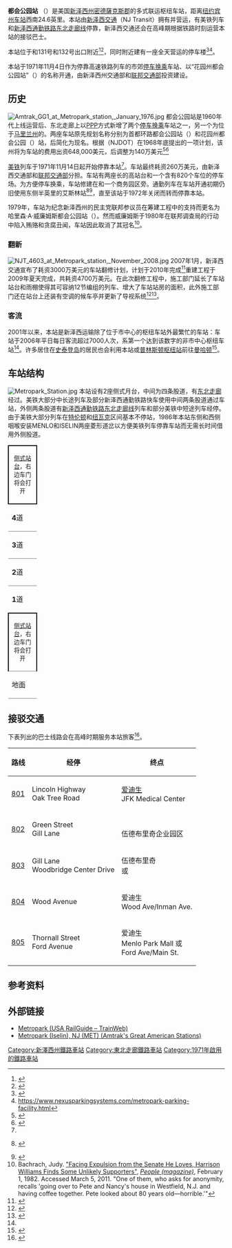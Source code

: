 {{otheruse|都会公园站}}
{{Infobox station
| name= 都会公园站
| eng_name = Metropark Station
| style = NJ Transit
| linecolour= #{{Amtrak color}}
| linecolour2= #EF3E42
| image = Metropark Station - April 2015.jpg
| image_caption = 从停车楼眺望车站
| country = {{USA}}
| borough = [[新泽西州|新泽西州]]{{link-en|艾斯林 (新泽西州)|Iselin, New Jersey|艾斯林}}
| address = 米德尔塞克斯收费公路100号
| coordinates = {{coord|40.5681|-74.3298|type:railwaystation_region:US-NJ|display=inline,title}}
| owned = [[新泽西交通|新泽西交通]]
| line = [[东北走廊|东北走廊]] <!-- the "line" is not the same as "services" which are detailed below -->
| other = {{bus icon}} [[新泽西交通|新泽西交通]]：48、801、802、803、804、805
| platform = 2座侧式站台
| tracks = 4
| parking = 3,615个车位
| bicycle = 有
| ADA = 是
| code = MET（美铁）
| zone = 10 (NJT)
| opened = 1971年11月14日<ref name="metroparkopens">{{cite news|title=Train Service Starts Today at Metropark|url=https://www.newspapers.com/clip/14224703/metropark_november_14_1971/|accessdate=October 6, 2017|work=The Asbury Park Press|date=November 14, 1971|page=4|via=Newspapers.com}} {{open access}}</ref>
| rebuilt = 2007–2010（翻新）
| mpassengers = 
{{Rail pass box|passengers=369,088<ref>{{cite web |title= Amtrak Fact Sheet, FY2017, State of New Jersey |publisher= [[Amtrak|Amtrak]] |date= November 2017 |url= https://www.amtrak.com/content/dam/projects/dotcom/english/public/documents/corporate/statefactsheets/NEWJERSEY17.pdf |format= PDF |accessdate= January 12, 2018}}</ref> 
|pass_percent=0.57|pass_year=2017|system=Amtrak}}
| services = {{Adjacent stations|system1=Amtrak
  |line1=Acela Express|left1=Trenton|right1=Newark, New Jersey
  |line2=Vermonter|left2=Trenton|right2=Newark, New Jersey|note-mid2=周末
  |line3=Keystone Service|left3=New Brunswick|right3=Newark Airport<!--|note-mid3=limited service-->
  |line4=Northeast Regional|left4=New Brunswick|right4=Newark Airport
  |line5=Palmetto|left5=New Brunswick|right5=Newark, New Jersey
  |system6=NJ Transit
  |line6=Northeast Corridor|left6=Metuchen|right6=Rahway
  }}
}}

'''都会公园站''' （{{lang-en|Metropark Station}}）是美国[[新泽西州|新泽西州]][[密德薩克斯郡_(紐澤西州)|密德薩克斯郡]]{{link-en|艾斯林 (新泽西州)|Iselin, New Jersey|艾斯林}}的多式联运枢纽车站，距离[[纽约宾州车站|纽约宾州车站]]西南24.6英里。本站由[[新泽西交通|新泽西交通]]（NJ Transit）拥有并营运，有美铁列车和[[新泽西通勤铁路|新泽西通勤铁路]][[东北走廊线|东北走廊线]]停靠，新泽西交通还会在高峰期根据铁路时刻运营本站的接驳巴士。

本站位于{{link-en|新泽西州27号公路|New Jersey Route 27}}和{{link-en|花园州收费高速公路|Garden State Parkway}}131号和132号出口附近<ref name="NJDOTMidsex">{{cite web  |title = NJDOT Graphic Information System Maps Middlesex |publisher = New Jersey Department of Transportation|url = https://www.state.nj.us/transportation/gis/maps/middlesex.pdf |accessdate = March 2, 2020}}</ref><ref name=exit_opens>{{cite web |url=http://www.nj.com/traffic/index.ssf/2015/03/what_exit_parkway_exit_numbers_officially_change_today_as_new_exit_opens.html |title=What exit? New Parkway exit opens today as numbers change on others next week |author=Larry Higgs |date=March 13, 2015 |work= |publisher=NJ Advance Media for NJ.com |accessdate=December 11, 2015}}</ref>，同时附近建有一座全天营运的停车楼<ref>{{cite web|url=http://www.metroparkparking.com/ |title=Metropark Parking |work=Metropark Parking |accessdate=June 28, 2008 |url-status=dead |archiveurl=https://web.archive.org/web/20080621015058/http://metroparkparking.com/ |archivedate=June 21, 2008 }}</ref><ref>https://www.nexusparkingsystems.com/metropark-parking-facility.html</ref>。

本站于1971年11月4日作为停靠高速铁路列车{{link-en|Metroliner (列车)|Metroliner (train)|Metroliner}}的市郊[[停车换乘|停车换乘]]车站、以“花园州都会公园站”（{{lang-en|Garden State Metropark}}）的名称开通，由新泽西州交通部和[[美国交通部|联邦交通部]]投资建设。

==历史==
[[File:Amtrak_GG1_at_Metropark_station,_January_1976.jpg|thumb]]
都会公园站是1960年代{{link-en|Metroliner (列车)|Metroliner (train)|Metroliner}}上线运营后、东北走廊上以[[政府和社会资本合作|PPP]]方式新增了两个[[停车换乘|停车换乘]]车站之一，另一个为位于[[马里兰州|马里兰州]]的{{link-en|首都环路站|Capital Beltway (Amtrak station)}}。两座车站原先规划名称分别为首都环路都会公园站（{{lang-en|Capital Beltway Metropark}}）和花园州都会公园（{{lang-en|Garden State Metropark}}）站，后简化为现名。根据{{link-en|新泽西州交通部|New Jersey Department of Transportation}}（NJDOT）在1968年底提出的一项计划，该州将为车站的费用出资648,000美元，后调整为140万美元<ref name="pcp021969">{{cite journal | url=http://www.unlikelypcrr.com/page3/Welcome_files/PC_POST_1969-02.pdf | title=Open Line | journal=Penn Central Post | date=February 1969 | url-status=dead | archiveurl=https://web.archive.org/web/20141006082310/http://www.unlikelypcrr.com/page3/Welcome_files/PC_POST_1969-02.pdf | archivedate=October 6, 2014 }}</ref><ref>{{cite news |title=Commuter Rail Station in Jersey to Have Parking for 776 Cars |url=https://www.nytimes.com/1968/12/29/archives/commuter-rail-station-in-jersey-to-have-parking-for-776-cars.html |newspaper=The New York Times |date=December 29, 1968 |page=54 |accessdate=May 30, 2010}}</ref>

[[美铁|美铁]]列车于1971年11月14日起开始停靠本站<ref name="metroparkopens" />。车站最终耗资260万美元，由新泽西交通部和[[美国交通部|联邦交通部]]分担。车站有两座长{{convert|850|ft|adj=on}}的高站台和一个含有820个车位的停车场。为方便停车换乘，车站修建在{{link-en|花园州收费高速公路|Garden State Parkway}}和一个商务园区旁。通勤列车在车站开通初期仍旧使用东侧半英里的艾斯林站<ref name="bt19711106">{{cite news|title=New 'Metropark' in Northern N.J. Timed With Metroliner Extension|url=https://www.newspapers.com/clip/1098386/metropark_opens|newspaper=[[Bridgeport_Telegram|Bridgeport Telegram]]|date=November 6, 1971|page=29|via = [[Newspapers.com|Newspapers.com]]|accessdate =October 2, 2014 }} {{Open access}}</ref><ref>{{cite news |title=A Park-and-Ride Rail Station Is Dedicated in Jersey |first=Richard |last=Witkin |url=https://www.nytimes.com/1971/11/12/archives/a-parkandride-rail-station-is-dedicated-in-jersey.html |newspaper=The New York Times |date=November 12, 1971 |page=49 |accessdate=May 30, 2010}}</ref>，直至该站于1972年关闭而转而停靠本站{{citation needed|date=October 2014}}。

1979年，车站为纪念新泽西州的民主党联邦参议员{{link-en|哈里森·威廉姆斯|Harrison A. Williams}}在筹建工程中的支持而更名为哈里森·A·威廉姆斯都会公园站（{{lang-en|Harrison A. Williams Metropark Station}}）。然而威廉姆斯于1980年在联邦调查局的{{link-en|Abscam}}行动中陷入贿赂和贪腐丑闻，车站因此取消了其冠名<ref>Bachrach, Judy. [http://www.people.com/people/archive/article/0,,20081347,00.html "Facing Expulsion from the Senate He Loves, Harrison Williams Finds Some Unlikely Supporters"], ''[[People_(magazine)|People (magazine)]]'', February 1, 1982. Accessed March 5, 2011. "One of them, who asks for anonymity, recalls 'going over to Pete and Nancy's house in Westfield, N.J. and having coffee together. Pete looked about 80 years old—horrible.'"</ref>。

===翻新===
[[File:NJT_4603_at_Metropark_station,_November_2008.jpg|thumb]]
2007年1月，新泽西交通宣布了耗资3000万美元的车站翻修计划，计划于2010年完成<ref>{{cite news |title=Metropark to Get $30 Million Makeover |first=Kathy |last=Chang |url=http://ems.gmnews.com/news/2007-01-04/Front_Page/034.html |newspaper=Edison-Metuchen Sentinel |date=January 4, 2007 |accessdate=May 30, 2010 |url-status=dead |archiveurl=https://web.archive.org/web/20110711104028/http://ems.gmnews.com/news/2007-01-04/Front_Page/034.html |archivedate=July 11, 2011 }}</ref>重建工程于2009年夏天完成，共耗资4700万美元。在此次翻修工程中，施工部门延长了车站站台和雨棚使得其可容纳12节编组的列车、增大了车站站房的面积，此外施工部门还在站台上还装有空调的候车亭并更新了导视系统<ref name="MetroparkStation">{{citation | last = Moss    | first = Adam   | title = Metropark Station   | publisher = Wikimedia Commons   | date = June 11, 2014   | url = https://commons.wikimedia.org/wiki/File:Metropark_Station.jpg   | accessdate = December 12, 2015}}</ref><ref>{{cite press release      | title = CONSTRUCTION BEGINS ON A NEW METROPARK STATION    | publisher = New Jersey Transit   | date = April 23, 2007   | url = http://www.njtransit.com/tm/tm_servlet.srv?hdnPageAction=PressReleaseTo&PRESS_RELEASE_ID=2314   | accessdate = December 12, 2015}}</ref>。

===客流===
2001年以来，本站是新泽西运输除了位于市中心的枢纽车站外最繁忙的车站：车站于2006年平日每日客流超过7000人次，系第一个达到该数字的非市中心枢纽车站<ref name="njt boardings"/>。许多居住在[[史泰登岛|史泰登岛]]的居民也会利用本站或[[普林斯顿枢纽站|普林斯顿枢纽站]]前往[[曼哈顿|曼哈顿]]<ref name="njt boardings">{{cite web|url=https://webfiles.berkeley.edu/~lensovet/njtboardingdata.htm |title=New Jersey Transit rail boarding numbers 2007-1999 |work=Berkeley |accessdate=June 28, 2008 }}{{dead link|date=June 2017 |bot=InternetArchiveBot |fix-attempted=yes }}</ref>。

==车站结构==
[[File:Metropark_Station.jpg|thumb]]
本站设有2座侧式月台，中间为四条股道，有[[东北走廊|东北走廊]]经过。美铁大部分中长途列车及部分新泽西通勤铁路快车使用中间两条股道通过车站，外侧两条股道有[[新泽西通勤铁路|新泽西通勤铁路]][[东北走廊线|东北走廊线]]列车和部分美铁中短途列车经停。由于美铁大部分列车在[[特伦顿公共交通中心|特伦顿]]和[[紐瓦克賓夕法尼亞車站|纽瓦克]]区间基本不停站，1986年本站东侧和西侧咽喉安装MENLO和ISELIN两座菱形道岔以方便美铁列车停靠车站而无需长时间借用外侧股道。
{|cellspacing=0 cellpadding=3
|style="border-top:solid 2px black;border-right:solid 2px black;border-left:solid 2px black;border-bottom:solid 2px black;text-align:center;" colspan=2|<small>[[侧式站台|侧式站台]]，右边车门将会打开 {{access icon}}</small>
|-
|'''4'''道
|← {{RailwayLineColor|#{{Amtrak color}}|■}}[[美鐵|美鐵]][[东北区域号|东北区域号]]等南下列车往[[華盛頓聯合車站|华盛顿]] <small>（[[新不伦瑞克站|新不伦瑞克]]、[[特伦顿公共交通中心|特伦顿]]）</small><br>← {{RailwayLineColor|#EF3E42|■}}[[新泽西通勤铁路|新泽西通勤铁路]][[东北走廊线|东北走廊线]]往[[特伦顿公共交通中心|特伦顿]]方向<small>（{{link-en|梅塔钦站|Metuchen station|梅塔钦}}）</small>
|-
|style="border-top:solid 1px gray;"|'''3'''道
|style="border-top:solid 1px gray;"|← 美铁、新泽西通勤铁路不停站列车
|-
|style="border-top:solid 1px gray;"|'''2'''道
|style="border-top:solid 1px gray;"|{{0|←}} 美铁、新泽西通勤铁路不停站列车 →
|-
|style="border-top:solid 1px gray;"|'''1'''道
|style="border-top:solid 1px gray;"|{{0|←}} {{RailwayLineColor|#{{Amtrak color}}|■}}[[美鐵|美鐵]][[东北区域号|东北区域号]]等北上列车往[[紐約賓夕法尼亞車站|纽约]]/[[波士顿南站|波士顿]]方向<small>（[[纽瓦克自由国际机场站|纽瓦克机场]]、[[紐瓦克賓夕法尼亞車站|紐瓦克]]）</small> →<br>{{0|←}} {{RailwayLineColor|#EF3E42|■}}[[新泽西通勤铁路|新泽西通勤铁路]][[东北走廊线|东北走廊线]]往[[紐約賓夕法尼亞車站|纽约]]方向<small>（{{link-en|罗韦站|Rahway station|罗韦}}）</small> →
|-
|style="border-bottom:solid 1px gray;border-right:solid 2px black;border-left:solid 2px black;border-top:solid 2px black;text-align:center;" colspan=2|<small>[[侧式站台|侧式站台]]，右边车门将会打开 {{access icon}}</small>
|-
|style="border-bottom:solid 1px gray;" width=50|地面
|style="border-bottom:solid 1px gray;" |站房和停车场
|}

==接驳交通==
下表列出的巴士线路会在高峰时期服务本站旅客<ref>{{cite web |title = Transit Advisory Metropark Loop-Bus Route Nos. 801, 802, 803, 804 & 805 |publisher = New Jersey Transit |date = October 2013 |url = https://www.njtransit.com/AdminTemp/loop14.pdf |accessdate = April 9, 2020}}</ref>。
{| class="wikitable"
|-
!路线
!经停
!终点
|-
![http://www.njtransit.com/pdf/bus/T0801.pdf 801]
| Lincoln Highway<br>Oak Tree Road
| [[爱迪生_(新泽西州)|爱迪生]]<br>JFK Medical Center
|-
![http://www.njtransit.com/pdf/bus/T0801.pdf 802]
|Green Street<br>Gill Lane
| {{link-en|伍德布里奇 (新泽西州)|Woodbridge, New Jersey|伍德布里奇}}<br>伍德布里奇企业园区
|-
![http://www.njtransit.com/pdf/bus/T0801.pdf 803]
| Gill Lane<br>Woodbridge Center Drive
| 伍德布里奇<br>{{link-en|伍德布里奇中心|Woodbridge Center}}或<br>{{link-en|伍德布里奇 (NJT)|Woodbridge (NJT station)|伍德布里奇站}}
|-
! [http://www.njtransit.com/pdf/bus/T0801.pdf 804]
| Wood Avenue
| 爱迪生<br>Wood Ave/Inman Ave.
|-
! [http://www.njtransit.com/pdf/bus/T0801.pdf 805]
| Thornall Street<br>Ford Avenue
| 爱迪生<br>Menlo Park Mall 或<br>Ford Ave/Main St.
|}

==参考资料==
{{reflist}}

==外部链接==
{{Commons category|Metropark station}}
{{amtrak web|met|Metropark|NEWJERSEY}}
*[http://www.trainweb.org/usarail/metropark.htm Metropark (USA RailGuide – TrainWeb)]
*[http://www.greatamericanstations.com/Stations/MET Metropark (Iselin), NJ (MET) (Amtrak's Great American Stations)]

{{NJT东北走廊线}}
{{DEFAULTSORT:Metropark}}
[[Category:新澤西州鐵路車站|Category:新澤西州鐵路車站]]
[[Category:東北走廊鐵路車站|Category:東北走廊鐵路車站]]
[[Category:1971年啟用的鐵路車站|Category:1971年啟用的鐵路車站]]